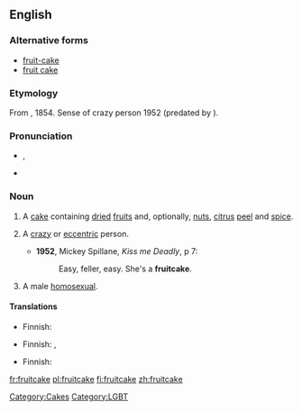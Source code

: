 {{also|fruit-cake|fruit cake}}

==English==
{{wikipedia}}

=== Alternative forms ===
* [[fruit-cake]]
* [[fruit cake]]

===Etymology===
From {{compound|fruit|cake}}, 1854. Sense of crazy person 1952 (predated by {{term|nutty as a fruitcake}}).

===Pronunciation===
* {{a|UK}} {{IPA|/ˈfɹuːt.keɪk/}}, {{SAMPA|/"fr\u:t.keIk/}}
* {{audio|En-us-fruitcake.ogg|Audio (US)}}

===Noun===
{{en-noun}}

# A [[cake]] containing [[dried]] [[fruit]]s and, optionally, [[nut]]s, [[citrus]] [[peel]] and [[spice]].
# {{colloquial|derogatory}} A [[crazy]] or [[eccentric]] person.
#* '''1952''', Mickey Spillane, ''Kiss me Deadly'', p 7:
#*: Easy, feller, easy. She's a '''fruitcake'''.
# {{US|slang|colloquial|derogatory|dated}} A male [[homosexual]].

====Translations====
{{trans-top|cake}}
* Finnish: {{t+|fi|hedelmäkakku}}
{{trans-mid}}
{{trans-bottom}}

{{trans-top|crazy person}}
* Finnish: {{t-|fi|kaheli}}, {{t+|fi|kahjo}}
{{trans-mid}}
{{trans-bottom}}

{{trans-top|homosexual}}
* Finnish: {{t+|fi|hintti}}
{{trans-mid}}
{{trans-bottom}}

[[Category:Cakes]]
[[Category:LGBT]]

[[fr:fruitcake]]
[[pl:fruitcake]]
[[fi:fruitcake]]
[[zh:fruitcake]]